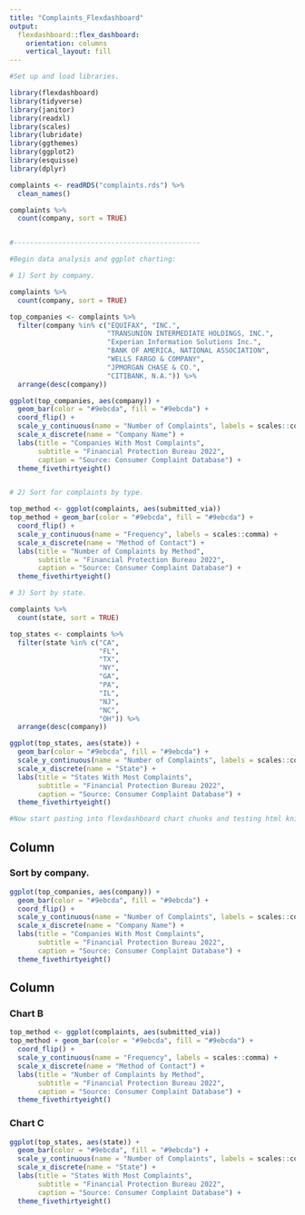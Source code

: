 ```yaml
---
title: "Complaints_Flexdashboard"
output: 
  flexdashboard::flex_dashboard:
    orientation: columns
    vertical_layout: fill
---
```


```r

#Set up and load libraries.

library(flexdashboard)
library(tidyverse) 
library(janitor) 
library(readxl) 
library(scales)
library(lubridate)
library(ggthemes)
library(ggplot2)
library(esquisse)
library(dplyr)

complaints <- readRDS("complaints.rds") %>%
  clean_names()

complaints %>%
  count(company, sort = TRUE)


#----------------------------------------------

#Begin data analysis and ggplot charting:

# 1) Sort by company.

complaints %>%
  count(company, sort = TRUE)

top_companies <- complaints %>% 
  filter(company %in% c("EQUIFAX", "INC.", 
                        "TRANSUNION INTERMEDIATE HOLDINGS, INC.", 
                        "Experian Information Solutions Inc.", 
                        "BANK OF AMERICA, NATIONAL ASSOCIATION", 
                        "WELLS FARGO & COMPANY", 
                        "JPMORGAN CHASE & CO.", 
                        "CITIBANK, N.A.")) %>% 
  arrange(desc(company))

ggplot(top_companies, aes(company)) +
  geom_bar(color = "#9ebcda", fill = "#9ebcda") +
  coord_flip() +
  scale_y_continuous(name = "Number of Complaints", labels = scales::comma) +
  scale_x_discrete(name = "Company Name") +
  labs(title = "Companies With Most Complaints", 
       subtitle = "Financial Protection Bureau 2022",
       caption = "Source: Consumer Complaint Database") +
  theme_fivethirtyeight()


# 2) Sort for complaints by type. 

top_method <- ggplot(complaints, aes(submitted_via))
top_method + geom_bar(color = "#9ebcda", fill = "#9ebcda") +
  coord_flip() +
  scale_y_continuous(name = "Frequency", labels = scales::comma) +
  scale_x_discrete(name = "Method of Contact") +
  labs(title = "Number of Complaints by Method", 
       subtitle = "Financial Protection Bureau 2022",
       caption = "Source: Consumer Complaint Database") +
  theme_fivethirtyeight()

# 3) Sort by state.

complaints %>%
  count(state, sort = TRUE)

top_states <- complaints %>% 
  filter(state %in% c("CA", 
                      "FL", 
                      "TX", 
                      "NY", 
                      "GA", 
                      "PA", 
                      "IL", 
                      "NJ",
                      "NC",
                      "OH")) %>% 
  arrange(desc(company))

ggplot(top_states, aes(state)) +
  geom_bar(color = "#9ebcda", fill = "#9ebcda") +
  scale_y_continuous(name = "Number of Complaints", labels = scales::comma) +
  scale_x_discrete(name = "State") +
  labs(title = "States With Most Complaints", 
       subtitle = "Financial Protection Bureau 2022",
       caption = "Source: Consumer Complaint Database") +
  theme_fivethirtyeight()

#Now start pasting into flexdashboard chart chunks and testing html knitting:

```

Column {data-width=650}
-----------------------------------------------------------------------

### Sort by company.

```r

ggplot(top_companies, aes(company)) +
  geom_bar(color = "#9ebcda", fill = "#9ebcda") +
  coord_flip() +
  scale_y_continuous(name = "Number of Complaints", labels = scales::comma) +
  scale_x_discrete(name = "Company Name") +
  labs(title = "Companies With Most Complaints", 
       subtitle = "Financial Protection Bureau 2022",
       caption = "Source: Consumer Complaint Database") +
  theme_fivethirtyeight()

```

Column {data-width=350}
-----------------------------------------------------------------------

### Chart B

```r

top_method <- ggplot(complaints, aes(submitted_via))
top_method + geom_bar(color = "#9ebcda", fill = "#9ebcda") +
  coord_flip() +
  scale_y_continuous(name = "Frequency", labels = scales::comma) +
  scale_x_discrete(name = "Method of Contact") +
  labs(title = "Number of Complaints by Method", 
       subtitle = "Financial Protection Bureau 2022",
       caption = "Source: Consumer Complaint Database") +
  theme_fivethirtyeight()

```

### Chart C

```r

ggplot(top_states, aes(state)) +
  geom_bar(color = "#9ebcda", fill = "#9ebcda") +
  scale_y_continuous(name = "Number of Complaints", labels = scales::comma) +
  scale_x_discrete(name = "State") +
  labs(title = "States With Most Complaints", 
       subtitle = "Financial Protection Bureau 2022",
       caption = "Source: Consumer Complaint Database") +
  theme_fivethirtyeight()

```


